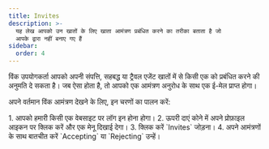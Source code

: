 ```yaml
---
title: Invites
description: >-
  यह लेख आपको उन खातों के लिए खाता आमंत्रण प्रबंधित करने का तरीका बताता है जो
  आपके द्वारा नहीं बनाए गए हैं
sidebar:
  order: 4
---
```

विंक उपयोगकर्ता आपको अपनी संपत्ति, सहबद्ध या ट्रैवल एजेंट खातों में से किसी एक को प्रबंधित करने की अनुमति दे सकता है। जब ऐसा होता है, तो आपको एक आमंत्रण अनुरोध के साथ एक ई-मेल प्राप्त होगा।


अपने वर्तमान विंक आमंत्रण देखने के लिए, इन चरणों का पालन करें:

<Steps>
  1. आपको हमारी किसी एक वेबसाइट पर लॉग इन होना होगा।
  2. ऊपरी दाएं कोने में अपने प्रोफ़ाइल आइकन पर क्लिक करें और एक मेनू दिखाई देगा।
  3. क्लिक करें `Invites` जोड़ना।
  4. अपने आमंत्रणों के साथ बातचीत करें `Accepting` या `Rejecting` उन्हें।
</Steps>

